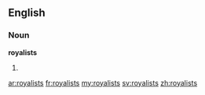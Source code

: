 ==English==

===Noun===
'''royalists'''

# {{plural of|royalist}}

[[ar:royalists]]
[[fr:royalists]]
[[my:royalists]]
[[sv:royalists]]
[[zh:royalists]]